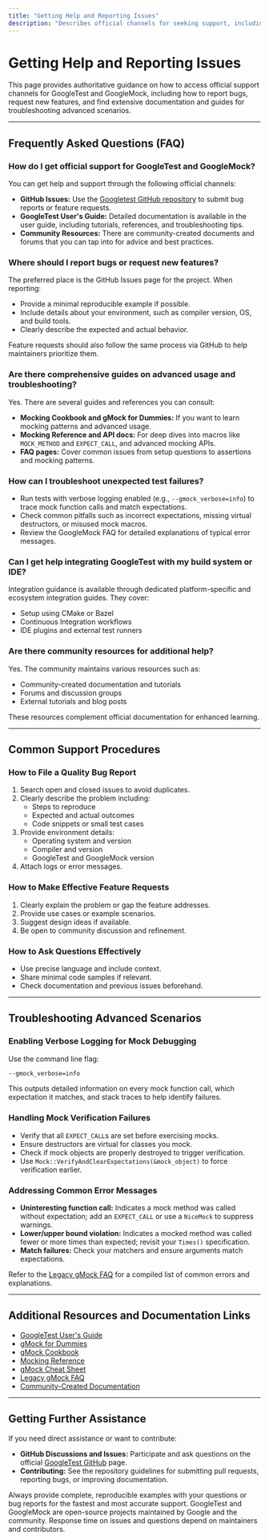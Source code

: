 ```yaml
---
title: "Getting Help and Reporting Issues"
description: "Describes official channels for seeking support, including reporting bugs, asking for feature requests, and accessing extensive documentation and guides for troubleshooting advanced scenarios."
---
```


# Getting Help and Reporting Issues

This page provides authoritative guidance on how to access official support channels for GoogleTest and GoogleMock, including how to report bugs, request new features, and find extensive documentation and guides for troubleshooting advanced scenarios.

---

## Frequently Asked Questions (FAQ)

### How do I get official support for GoogleTest and GoogleMock?

You can get help and support through the following official channels:

- **GitHub Issues:** Use the [Googletest GitHub repository](https://github.com/google/googletest/issues) to submit bug reports or feature requests.
- **GoogleTest User's Guide:** Detailed documentation is available in the user guide, including tutorials, references, and troubleshooting tips.
- **Community Resources:** There are community-created documents and forums that you can tap into for advice and best practices.

### Where should I report bugs or request new features?

The preferred place is the GitHub Issues page for the project. When reporting:

- Provide a minimal reproducible example if possible.
- Include details about your environment, such as compiler version, OS, and build tools.
- Clearly describe the expected and actual behavior.

Feature requests should also follow the same process via GitHub to help maintainers prioritize them.

### Are there comprehensive guides on advanced usage and troubleshooting?

Yes. There are several guides and references you can consult:

- **Mocking Cookbook and gMock for Dummies:** If you want to learn mocking patterns and advanced usage.
- **Mocking Reference and API docs:** For deep dives into macros like `MOCK_METHOD` and `EXPECT_CALL`, and advanced mocking APIs.
- **FAQ pages:** Cover common issues from setup questions to assertions and mocking patterns.

### How can I troubleshoot unexpected test failures?

- Run tests with verbose logging enabled (e.g., `--gmock_verbose=info`) to trace mock function calls and match expectations.
- Check common pitfalls such as incorrect expectations, missing virtual destructors, or misused mock macros.
- Review the GoogleMock FAQ for detailed explanations of typical error messages.

### Can I get help integrating GoogleTest with my build system or IDE?

Integration guidance is available through dedicated platform-specific and ecosystem integration guides. They cover:

- Setup using CMake or Bazel
- Continuous Integration workflows
- IDE plugins and external test runners

### Are there community resources for additional help?

Yes. The community maintains various resources such as:

- Community-created documentation and tutorials
- Forums and discussion groups
- External tutorials and blog posts

These resources complement official documentation for enhanced learning.

---

## Common Support Procedures

### How to File a Quality Bug Report

1. Search open and closed issues to avoid duplicates.
2. Clearly describe the problem including:
   - Steps to reproduce
   - Expected and actual outcomes
   - Code snippets or small test cases
3. Provide environment details:
   - Operating system and version
   - Compiler and version
   - GoogleTest and GoogleMock version
4. Attach logs or error messages.

### How to Make Effective Feature Requests

1. Clearly explain the problem or gap the feature addresses.
2. Provide use cases or example scenarios.
3. Suggest design ideas if available.
4. Be open to community discussion and refinement.

### How to Ask Questions Effectively

- Use precise language and include context.
- Share minimal code samples if relevant.
- Check documentation and previous issues beforehand.

---

## Troubleshooting Advanced Scenarios

### Enabling Verbose Logging for Mock Debugging

Use the command line flag:

```bash
--gmock_verbose=info
```

This outputs detailed information on every mock function call, which expectation it matches, and stack traces to help identify failures.

### Handling Mock Verification Failures

- Verify that all `EXPECT_CALL`s are set before exercising mocks.
- Ensure destructors are virtual for classes you mock.
- Check if mock objects are properly destroyed to trigger verification.
- Use `Mock::VerifyAndClearExpectations(&mock_object)` to force verification earlier.

### Addressing Common Error Messages

- **Uninteresting function call:** Indicates a mock method was called without expectation; add an `EXPECT_CALL` or use a `NiceMock` to suppress warnings.
- **Lower/upper bound violation:** Indicates a mocked method was called fewer or more times than expected; revisit your `Times()` specification.
- **Match failures:** Check your matchers and ensure arguments match expectations.

Refer to the [Legacy gMock FAQ](https://google.github.io/googletest/gmock_faq.html) for a compiled list of common errors and explanations.

---

## Additional Resources and Documentation Links

- [GoogleTest User's Guide](https://google.github.io/googletest/primer.html)
- [gMock for Dummies](https://google.github.io/googletest/gmock_for_dummies.html)
- [gMock Cookbook](https://google.github.io/googletest/gmock_cook_book.html)
- [Mocking Reference](https://google.github.io/googletest/reference/mocking.html)
- [gMock Cheat Sheet](https://google.github.io/googletest/gmock_cheat_sheet.html)
- [Legacy gMock FAQ](https://google.github.io/googletest/gmock_faq.html)
- [Community-Created Documentation](https://github.com/google/googletest/blob/main/docs/community_created_documentation.md)

---

## Getting Further Assistance

If you need direct assistance or want to contribute:

- **GitHub Discussions and Issues:** Participate and ask questions on the official [GoogleTest GitHub](https://github.com/google/googletest) page.
- **Contributing:** See the repository guidelines for submitting pull requests, reporting bugs, or improving documentation.

<Tip>
Always provide complete, reproducible examples with your questions or bug reports for the fastest and most accurate support.
</Tip>

<Note>
GoogleTest and GoogleMock are open-source projects maintained by Google and the community. Response time on issues and questions depend on maintainers and contributors.
</Note>